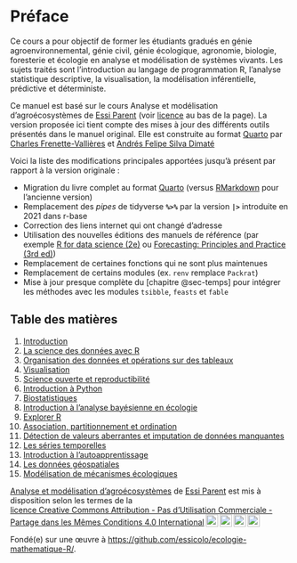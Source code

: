 # Préface {.unnumbered}

Ce cours a pour objectif de former les étudiants gradués en génie agroenvironnemental, génie civil, génie écologique, agronomie, biologie, foresterie et écologie en analyse et modélisation de systèmes vivants. Les sujets traités sont l’introduction au langage de programmation R, l’analyse statistique descriptive, la visualisation, la modélisation inférentielle, prédictive et déterministe.

Ce manuel est basé sur le cours Analyse et modélisation d'agroécosystèmes de <a xmlns:cc="http://creativecommons.org/ns#" href="https://essicolo.github.io/ecologie-mathematique-R/" property="cc:attributionName" rel="cc:attributionURL">Essi Parent</a> (voir [licence](http://creativecommons.org/licenses/by-nc-sa/4.0/?ref=chooser-v1) au bas de la page). La version proposée ici tient compte des mises à jour des différents outils présentés dans le manuel original. Elle est construite au format [Quarto](https://quarto.org/) par <a xmlns:cc="http://creativecommons.org/ns#" href="https://github.com/chavalli" property="cc:attributionName" rel="cc:attributionURL">Charles Frenette-Vallières</a> et <a xmlns:cc="http://creativecommons.org/ns#" href="https://github.com/afsilvad" property="cc:attributionName" rel="cc:attributionURL">Andrés Felipe Silva Dimaté</a>

Voici la liste des modifications principales apportées jusqu'à présent par rapport à la version originale :

-   Migration du livre complet au format [Quarto](https://quarto.org/) (versus [RMarkdown](https://rmarkdown.rstudio.com/) pour l'ancienne version)
-   Remplacement des *pipes* de tidyverse **`%>%`** par la version **` |> `** introduite en 2021 dans r-base
-   Correction des liens internet qui ont changé d'adresse
-   Utilisation des nouvelles éditions des manuels de référence (par exemple [R for data science (2e)](https://r4ds.hadley.nz/) ou [Forecasting: Principles and Practice (3rd ed)](https://otexts.com/fpp3/))
-   Remplacement de certaines fonctions qui ne sont plus maintenues
-   Remplacement de certains modules (ex. `renv` remplace `Packrat`)
-   Mise à jour presque complète du [chapitre @sec-temps] pour intégrer les méthodes avec les modules `tsibble`, `feasts` et `fable`

## Table des matières

1.  [Introduction](01-intro.qmd)
1.  [La science des données avec R](02-R.qmd)
1.  [Organisation des données et opérations sur des tableaux](03-tableaux.qmd)
1.  [Visualisation](04-visualisation.qmd)
1.  [Science ouverte et reproductibilité](05-github.qmd)
1.  [Introduction à Python](06-python.qmd)
1.  [Biostatistiques](07a-biostats.qmd)
1.  [Introduction à l'analyse bayésienne en écologie](07b-bayes.qmd)
1. [Explorer R](08-explorer.qmd)
1. [Association, partitionnement et ordination](09-ordination.qmd)
1. [Détection de valeurs aberrantes et imputation de données manquantes](10-imputation.qmd)
1. [Les séries temporelles](11-series-temporelles.qmd)
1. [Introduction à l'autoapprentissage](12-autoapprentissage.qmd)
1. [Les données géospatiales](13-donnees-spatiales)
1. [Modélisation de mécanismes écologiques](14-modelisation.qmd)

<p xmlns:cc="http://creativecommons.org/ns#" xmlns:dct="http://purl.org/dc/terms/"><a property="dct:title" rel="cc:attributionURL" href="https://essicolo.github.io/ecologie-mathematique-R/">Analyse et modélisation d'agroécosystèmes</a> de <a rel="cc:attributionURL dct:creator" property="cc:attributionName" href="https://github.com/essicolo/ecologie-mathematique-R/">Essi Parent</a> est mis à disposition selon les termes de la <a href="http://creativecommons.org/licenses/by-nc-sa/4.0/?ref=chooser-v1" target="_blank" rel="license noopener noreferrer" style="display:inline-block;">licence Creative Commons Attribution - Pas d’Utilisation Commerciale - Partage dans les Mêmes Conditions 4.0 International<img style="height:22px!important;margin-left:3px;vertical-align:text-bottom;" src="https://mirrors.creativecommons.org/presskit/icons/cc.svg?ref=chooser-v1"><img style="height:22px!important;margin-left:3px;vertical-align:text-bottom;" src="https://mirrors.creativecommons.org/presskit/icons/by.svg?ref=chooser-v1"><img style="height:22px!important;margin-left:3px;vertical-align:text-bottom;" src="https://mirrors.creativecommons.org/presskit/icons/nc.svg?ref=chooser-v1"><img style="height:22px!important;margin-left:3px;vertical-align:text-bottom;" src="https://mirrors.creativecommons.org/presskit/icons/sa.svg?ref=chooser-v1"></a></p> 

Fondé(e) sur une œuvre à [https://github.com/essicolo/ecologie-mathematique-R/](https://github.com/essicolo/ecologie-mathematique-R/).
